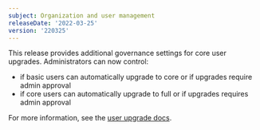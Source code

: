 ```yaml
---
subject: Organization and user management
releaseDate: '2022-03-25'
version: '220325'
---
```


This release provides additional governance settings for core user upgrades. Administrators can now control:
* if basic users can automatically upgrade to core or if upgrades require admin approval
* if core users can automatically upgrade to full or if upgrades requires admin approval

For more information, see the [user upgrade docs](/docs/accounts/accounts-billing/new-relic-one-user-management/authentication-domains-saml-sso-scim-more/#user-upgrade).